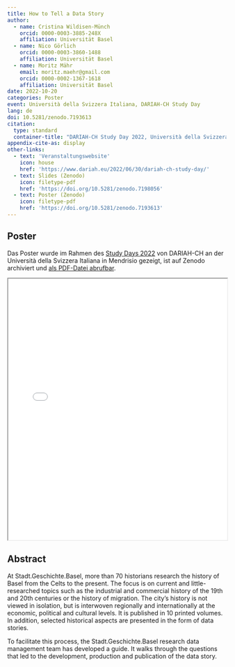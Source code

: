 ```yaml
---
title: How to Tell a Data Story
author:
  - name: Cristina Wildisen-Münch
    orcid: 0000-0003-3885-248X
    affiliation: Universität Basel
  - name: Nico Görlich
    orcid: 0000-0003-3860-1488
    affiliation: Universität Basel
  - name: Moritz Mähr
    email: moritz.maehr@gmail.com
    orcid: 0000-0002-1367-1618
    affiliation: Universität Basel
date: 2022-10-20
categories: Poster
event: Università della Svizzera Italiana, DARIAH-CH Study Day
lang: de
doi: 10.5281/zenodo.7193613
citation:
  type: standard
  container-title: "DARIAH-CH Study Day 2022, Università della Svizzera Italiana"
appendix-cite-as: display
other-links:
  - text: 'Veranstaltungswebsite'
    icon: house
    href: 'https://www.dariah.eu/2022/06/30/dariah-ch-study-day/'
  - text: Slides (Zenodo)
    icon: filetype-pdf
    href: 'https://doi.org/10.5281/zenodo.7198056'
  - text: Poster (Zenodo)
    icon: filetype-pdf
    href: 'https://doi.org/10.5281/zenodo.7193613'
---
```


## Poster

Das Poster wurde im Rahmen des [Study Days 2022](https://www.dariah.ch/study-day-2023/) von DARIAH-CH an der Università della Svizzera Italiana in Mendrisio gezeigt, ist auf Zenodo archiviert und [als PDF-Datei abrufbar](https://doi.org/10.5281/zenodo.7198056).

::: {.callout-tip title="Poster anzeigen" icon="false" collapse="true"}
<iframe src="/assets/files/20221020-MuenchWildisen_Goerlich_Maehr-How_to_data_story.pdf" width="100%" height="600px" loading="lazy" allowfullscreen title="How to tell a Data Story">

This browser does not support PDFs. Please download the PDF <a href="/assets/files/20221020-MuenchWildisen_Goerlich_Maehr-How_to_data_story.pdf">download the PDF</a> to view it.

</iframe>
:::

## Abstract

At Stadt.Geschichte.Basel, more than 70 historians research the history of Basel from the Celts to the present. The focus is on current and little-researched topics such as the industrial and commercial history of the 19th and 20th centuries or the history of migration. The city's history is not viewed in isolation, but is interwoven regionally and internationally at the economic, political and cultural levels. It is published in 10 printed volumes. In addition, selected historical aspects are presented in the form of data stories.

To facilitate this process, the Stadt.Geschichte.Basel research data management team has developed a guide. It walks through the questions that led to the development, production and publication of the data story.